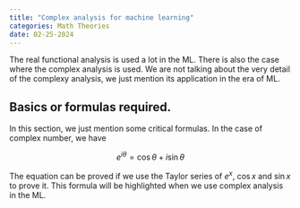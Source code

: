 ```yaml
---
title: "Complex analysis for machine learning"
categories: Math Theories
date: 02-25-2024
---
```


::: {.callout-tip}
The real functional analysis is used a lot in the ML. There is also the case where the complex analysis is used. We are not talking about the very detail of the complexy analysis, we just mention its application in the era of ML. 
:::

## Basics or formulas required.

In this section, we just mention some critical formulas. In the case of complex number, we have

$$
e^{i \theta}=\cos \theta+i \sin \theta
$$

The equation can be proved if we use the Taylor series of $e^x$, $\operatorname{cos} x$ and $\operatorname{sin} x$ to prove it. This formula will be highlighted when we use complex analysis in the ML.

